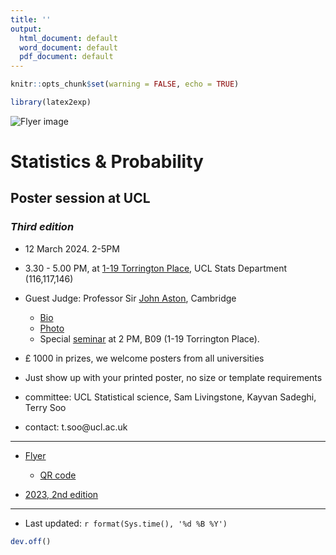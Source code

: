```yaml
---
title: ''
output:
  html_document: default
  word_document: default
  pdf_document: default
---
```


\pagenumbering{gobble}


```r
knitr::opts_chunk$set(warning = FALSE, echo = TRUE)
```

```r
library(latex2exp)
```



<img src="flyer.png" alt="Flyer image">

# Statistics & Probability 
## Poster session at UCL
### *Third edition*

* 12 March 2024. 2-5PM

*   3.30 - 5.00 PM, at [1-19 Torrington Place](https://www.ucl.ac.uk/maps/1-19-torrington-place),  UCL Stats Department (116,117,146)

* Guest Judge:  Professor Sir [John Aston](https://www.statslab.cam.ac.uk/~jada2/), Cambridge
  * [Bio](https://tsoo-math.github.io/ucl2/grst/2024JABiography.pdf)
  * [Photo](https://tsoo-math.github.io/ucl2/grst/JohnAston-pic.jpg)
  * Special [seminar](https://tsoo-math.github.io/ucl2/aston-abstract.html) at 2 PM, B09 (1-19 Torrington Place).
  
* £ 1000 in prizes, we welcome posters from all universities 
  
*  Just show up with your printed poster, no size or template requirements



* committee:  UCL Statistical science, Sam Livingstone, Kayvan Sadeghi, Terry Soo
 * contact: t.soo@ucl.ac.uk



<hr>





* [Flyer](https://tsoo-math.github.io/ucl2/grst/flyer.pdf)

  * [QR code](https://tsoo-math.github.io/ucl2/grst/qr-code2025.png)

* [2023, 2nd edition](https://tsoo-math.github.io/ucl2/grst/2023-poster.html)

<hr>

*  Last updated: `r format(Sys.time(), '%d %B %Y')`


```r
dev.off()
```




